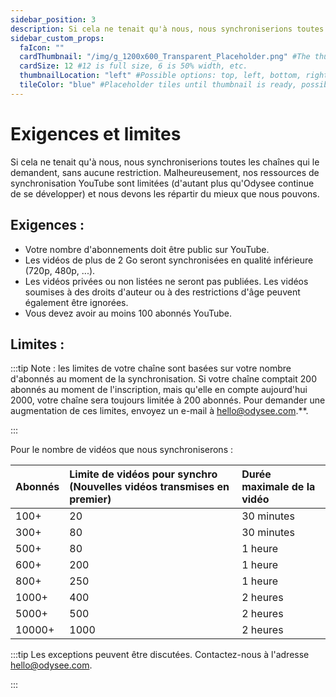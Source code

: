 ---
sidebar_position: 3
description: Si cela ne tenait qu'à nous, nous synchroniserions toutes les chaînes qui le demandent, sans aucune restriction. Malheureusement, nos ressources de synchronisation YouTube sont limitées et nous devons les répartir au mieux.
sidebar_custom_props:
  faIcon: ""
  cardThumbnail: "/img/g_1200x600_Transparent_Placeholder.png" #The thumbnail on the category card.
  cardSize: 12 #12 is full size, 6 is 50% width, etc.
  thumbnailLocation: "left" #Possible options: top, left, bottom, right, none
  tileColor: "blue" #Placeholder tiles until thumbnail is ready, possible options: blue, cream, darkpurple, lightpurple, mauve, orange, pink, none
---

# Exigences et limites

Si cela ne tenait qu'à nous, nous synchroniserions toutes les chaînes qui le demandent, sans aucune restriction. Malheureusement, nos ressources de synchronisation YouTube sont limitées (d'autant plus qu'Odysee continue de se développer) et nous devons les répartir du mieux que nous pouvons.

## Exigences :

- Votre nombre d'abonnements doit être public sur YouTube.
- Les vidéos de plus de 2 Go seront synchronisées en qualité inférieure (720p, 480p, ...).
- Les vidéos privées ou non listées ne seront pas publiées. Les vidéos soumises à des droits d'auteur ou à des restrictions d'âge peuvent également être ignorées.
- Vous devez avoir au moins 100 abonnés YouTube.

## Limites :

:::tip Note : 
les limites de votre chaîne sont basées sur votre nombre d'abonnés au moment de la synchronisation. Si votre chaîne comptait 200 abonnés au moment de l'inscription, mais qu'elle en compte aujourd'hui 2000, votre chaîne sera toujours limitée à 200 abonnés. Pour demander une augmentation de ces limites, envoyez un e-mail à hello@odysee.com.**.

:::

Pour le nombre de vidéos que nous synchroniserons :

|Abonnés| Limite de vidéos pour synchro (Nouvelles vidéos transmises en premier) | Durée maximale de la vidéo |
|:-|:-|:-|
|100+|20|30 minutes|
|300+|80|30 minutes|
|500+|80|1 heure|
|600+|200|1 heure|
|800+|250|1 heure|
|1000+|400|2 heures|
|5000+|500|2 heures|
|10000+|1000|2 heures|

:::tip
Les exceptions peuvent être discutées. Contactez-nous à l'adresse hello@odysee.com.

:::
